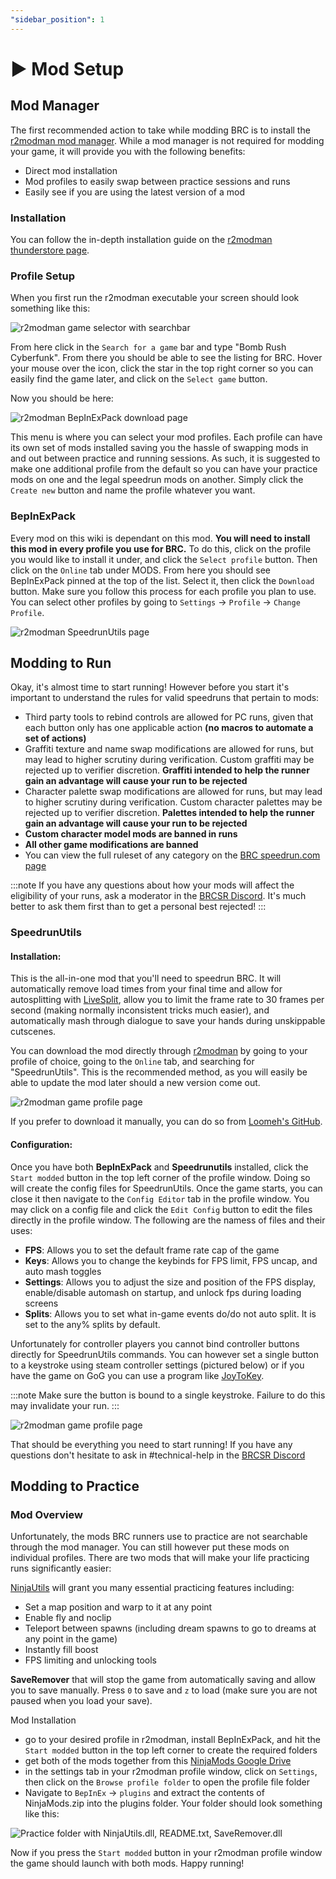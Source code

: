 ```yaml
---
"sidebar_position": 1
---
```


# ▶ Mod Setup

## Mod Manager

The first recommended action to take while modding BRC is to install the [r2modman mod manager](https://thunderstore.io/package/ebkr/r2modman/#features). While a mod manager is not required for modding your game, it will provide you with the following benefits:

* Direct mod installation
* Mod profiles to easily swap between practice sessions and runs
* Easily see if you are using the latest version of a mod

### Installation

You can follow the in-depth installation guide on the [r2modman thunderstore page](https://thunderstore.io/package/ebkr/r2modman/#features).

### Profile Setup

When you first run the r2modman executable your screen should look something like this: 

<img
    src={r2mm_1}
    title="r2modman Game Search"
    alt="r2modman game selector with searchbar"
/>

From here click in the `Search for a game` bar and type "Bomb Rush Cyberfunk". From there you should be able to see the listing for BRC. Hover your mouse over the icon, click the star in the top right corner so you can easily find the game later, and click on the `Select game` button. 

Now you should be here:

<img
    src={r2mm_2}
    title="r2modman BepInExPack"
    alt="r2modman BepInExPack download page"
/>

This menu is where you can select your mod profiles. Each profile can have its own set of mods installed saving you the hassle of swapping mods in and out between practice and running sessions. As such, it is suggested to make one additional profile from the default so you can have your practice mods on one and the legal speedrun mods on another. Simply click the `Create new` button and name the profile whatever you want. 

### BepInExPack

Every mod on this wiki is dependant on this mod. **You will need to install this mod in every profile you use for BRC.** To do this, click on the profile you would like to install it under, and click the `Select profile` button. Then click on the `Online` tab under MODS. From here you should see BepInExPack pinned at the top of the list. Select it, then click the `Download` button. Make sure you follow this process for each profile you plan to use. You can select other profiles by going to `Settings` -> `Profile` -> `Change Profile`.

<img
    src={r2mm_3}
    title="r2modman SpeedrunUtils"
    alt="r2modman SpeedrunUtils page"
/>

## Modding to Run

Okay, it's almost time to start running! However before you start it's important to understand the rules for valid speedruns that pertain to mods:

* Third party tools to rebind controls are allowed for PC runs, given that each button only has one applicable action **(no macros to automate a set of actions)** 
* Graffiti texture and name swap modifications are allowed for runs, but may lead to higher scrutiny during verification. Custom graffiti may be rejected up to verifier discretion. **Graffiti intended to help the runner gain an advantage will cause your run to be rejected**
* Character palette swap modifications are allowed for runs, but may lead to higher scrutiny during verification. Custom character palettes may be rejected up to verifier discretion. **Palettes intended to help the runner gain an advantage will cause your run to be rejected** 
* **Custom character model mods are banned in runs**
* **All other game modifications are banned**
* You can view the full ruleset of any category on the [BRC speedrun.com page](https://www.speedrun.com/brc)

:::note
If you have any questions about how your mods will affect the eligibility of your runs, ask a moderator in the [BRCSR Discord](https://discord.gg/EWCfbJDrh4). It's much better to ask them first than to get a personal best rejected!
:::

### SpeedrunUtils

#### Installation:

This is the all-in-one mod that you'll need to speedrun BRC. It will automatically remove load times from your final time and allow for autosplitting with [LiveSplit](http://livesplit.org/), allow you to limit the frame rate to 30 frames per second (making normally inconsistent tricks much easier), and automatically mash through dialogue to save your hands during unskippable cutscenes.

You can download the mod directly through [r2modman](https://thunderstore.io/package/ebkr/r2modman/#features) by going to your profile of choice, going to the `Online` tab, and searching for "SpeedrunUtils". This is the recommended method, as you will easily be able to update the mod later should a new version come out.

<img
    src={sru_install}
    title="r2modman Profile Selection"
    alt="r2modman game profile page"
/>

If you prefer to download it manually, you can do so from [Loomeh's GitHub](https://github.com/Loomeh/SpeedrunUtils/releases/).

#### Configuration:

Once you have both **BepInExPack** and **Speedrunutils** installed, click the `Start modded` button in the top left corner of the profile window. Doing so will create the config files for SpeedrunUtils. Once the game starts, you can close it then navigate to the `Config Editor` tab in the profile window. You may click on a config file and click the `Edit Config` button to edit the files directly in the profile window. The following are the namess of files and their uses:

* **FPS**: Allows you to set the default frame rate cap of the game
* **Keys**: Allows you to change the keybinds for FPS limit, FPS uncap, and auto mash toggles
* **Settings**: Allows you to adjust the size and position of the FPS display, enable/disable automash on startup, and unlock fps during loading screens
* **Splits**: Allows you to set what in-game events do/do not auto split. It is set to the any% splits by default.

Unfortunately for controller players you cannot bind controller buttons directly for SpeedrunUtils commands. You can however set a single button to a keystroke using steam controller settings (pictured below) or if you have the game on GoG you can use a program like [JoyToKey](https://joytokey.net/en/). 

:::note
Make sure the button is bound to a single keystroke. Failure to do this may invalidate your run.
:::

<img
    src={steam_input}
    title="r2modman Profile Selection"
    alt="r2modman game profile page"
/>

That should be everything you need to start running! If you have any questions don't hesitate to ask in #technical-help in the [BRCSR Discord](https://discord.gg/EWCfbJDrh4)

## Modding to Practice

### Mod Overview

Unfortunately, the mods BRC runners use to practice are not searchable through the mod manager. You can still however put these mods on individual profiles. There are two mods that will make your life practicing runs significantly easier:

[NinjaUtils](https://github.com/Ninja-Cookie/NinjaUtils) will grant you many essential practicing features including:

* Set a map position and warp to it at any point 
* Enable fly and noclip
* Teleport between spawns (including dream spawns to go to dreams at any point in the game)
* Instantly fill boost
* FPS limiting and unlocking tools

**SaveRemover** that will stop the game from automatically saving and allow you to save manually. Press `0` to save and `z` to load (make sure you are not paused when you load your save).

Mod Installation

* go to your desired profile in r2modman, install BepInExPack, and hit the `Start modded` button in the top left corner to create the required folders
* get both of the mods together from this [NinjaMods Google Drive](https://drive.google.com/file/d/1u35EDssSp9zLLk2ZjJjx3gKiMoTmwOQX/view?usp=sharing)
* in the settings tab in your r2modman profile window, click on `Settings`, then click on the `Browse profile folder` to open the profile file folder
* Navigate to `BepInEx` -> `plugins` and extract the contents of NinjaMods.zip into the plugins folder. Your folder should look something like this:

<img
    src={practice_folder}
    title="Practice Folder Example"
    alt="Practice folder with NinjaUtils.dll, README.txt, SaveRemover.dll"
/>

Now if you press the `Start modded` button in your r2modman profile window the game should launch with both mods. Happy running!